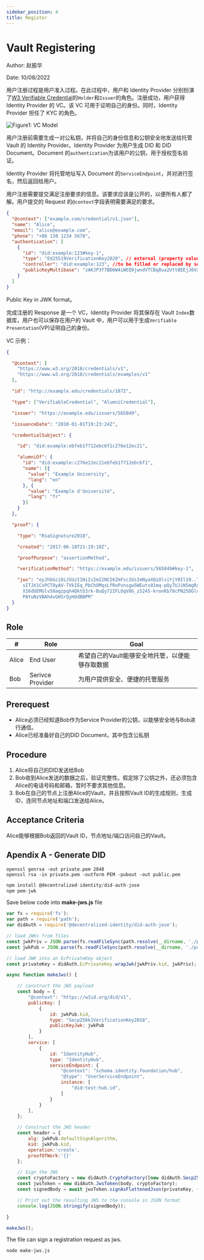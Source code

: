 ```yaml
---
sidebar_position: 4
title: Register
---
```


# Vault Registering

Author: 赵振华

Date: 10/08/2022

用户注册过程是用户准入过程。在此过程中，用户和 Identity Provider 分别扮演了[W3 Verifiable Credential](https://www.w3.org/TR/vc-data-model/)的`Holder`和`Issuer`的角色。注册成功，用户获得 Identity Provider 的 VC。该 VC 可用于证明自己的身份。同时，Identity Provider 担任了 KYC 的角色。

![Figure1: VC Model](/img/vault/did-ecosystem.svg)

用户注册前需要生成一对公私钥，并将自己的身份信息和公钥安全地发送给托管 Vault 的 Identity Provider。Identity Provider 为用户生成 DID 和 DID Document。Document 的`authentication`为该用户的公钥，用于授权签名验证。

Identity Provider 将托管地址写入 Document 的`ServiceEndpoint`，并对进行签名，然后返回给用户。

用户注册需要提交满足注册要求的信息。该要求应该是公开的，以便所有人都了解。用户提交的 Request 的`@context`字段表明需要满足的要求。

```json
{
  "@context": ["example.com/credential/v1.json"],
  "name": "Alice",
  "email": "alice@example.com",
  "phone": "+86 138 1234 5678",
  "authentication": [
    {
      "id": "did:example:123#key-1",
      "type": "Ed25519VerificationKey2020", // external (property value)
      "controller": "did:example:123", //to be filled or replaced by service provider with DID ID
      "publicKeyMultibase": "zAKJP3f7BD6W4iWEQ9jwndVTCBq8ua2Utt8EEjJ6Vxsf"
    }
  ]
}
```

Public Key in JWK format。

完成注册的 Response 是一个 VC，Identity Provider 将其保存在 Vault `Index`数据库，用户也可以保存在用户的 Vault 中，用户可以用于生成`Verifiable Presentation`(VP)证明自己的身份。

VC 示例：

```json
{

  "@context": [
    "https://www.w3.org/2018/credentials/v1",
    "https://www.w3.org/2018/credentials/examples/v1"
  ],

  "id": "http://example.edu/credentials/1872",

  "type": ["VerifiableCredential", "AlumniCredential"],

  "issuer": "https://example.edu/issuers/565049",

  "issuanceDate": "2010-01-01T19:23:24Z",

  "credentialSubject": {

    "id": "did:example:ebfeb1f712ebc6f1c276e12ec21",

    "alumniOf": {
      "id": "did:example:c276e12ec21ebfeb1f712ebc6f1",
      "name": [{
        "value": "Example University",
        "lang": "en"
      }, {
        "value": "Exemple d'Université",
        "lang": "fr"
      }]
    }
  },

  "proof": {

    "type": "RsaSignature2018",

    "created": "2017-06-18T21:19:10Z",

    "proofPurpose": "assertionMethod",

    "verificationMethod": "https://example.edu/issuers/565049#key-1",

    "jws": "eyJhbGciOiJSUzI1NiIsImI2NCI6ZmFsc2UsImNyaXQiOlsiYjY0Il19..TCYt5X
      sITJX1CxPCT8yAV-TVkIEq_PbChOMqsLfRoPsnsgw5WEuts01mq-pQy7UJiN5mgRxD-WUc
      X16dUEMGlv50aqzpqh4Qktb3rk-BuQy72IFLOqV0G_zS245-kronKb78cPN25DGlcTwLtj
      PAYuNzVBAh4vGHSrQyHUdBBPM"
  }
}
```

## Role

| #    | Role    | Goal    |
|---------------- | --------------- | --------------- |
| Alice    | End User    | 希望自己的Vault能够安全地托管，以便能够存取数据    |
| Bob    | Serivce Provider    | 为用户提供安全、便捷的托管服务    |

## Prerequest

- Alice必须已经知道Bob作为Service Provider的公钥，以能够安全地与Bob进行通信。
- Alice已经准备好自己的DID Document，其中包含公私钥

## Procedure

1. Alice将自己的DID发送给Bob
2. Bob收到Alice发送的数据之后，验证完整性。假定除了公钥之外，还必须包含Alice的电话号码和邮箱，暂时不要求其他信息。
3. Bob在自己的节点上注册Alice的Vault，并且按照Vault ID的生成规则，生成ID，连同节点地址和端口发送给Alice。

## Acceptance Criteria

Alice能够根据Bob返回的Vault ID，节点地址/端口访问自己的Vault。

## Apendix A - Generate DID

```shell
openssl genrsa -out private.pem 2048
openssl rsa -in private.pem -outform PEM -pubout -out public.pem

```

```javascript
npm install @decentralized-identity/did-auth-jose
npm pem-jwk

```

Save below code into **make-jws.js** file

```javascript
var fs = require('fs');
var path = require('path');
var didAuth = require('@decentralized-identity/did-auth-jose');

// load JWKs from files
const jwkPriv = JSON.parse(fs.readFileSync(path.resolve(__dirname, './private.jwk'), 'ascii'));
const jwkPub = JSON.parse(fs.readFileSync(path.resolve(__dirname, './public.jwk'), 'ascii'));

// load JWK into an EcPrivateKey object
const privateKey = didAuth.EcPrivateKey.wrapJwk(jwkPriv.kid, jwkPriv);

async function makeJws() {

    // construct the JWS payload
    const body = {
        "@context": "https://w3id.org/did/v1",
        publicKey: [
            {
                id: jwkPub.kid,
                type: "Secp256k1VerificationKey2018",
                publicKeyJwk: jwkPub
            }
        ],
        service: [
            {
                id: "IdentityHub",
                type: "IdentityHub",
                serviceEndpoint: {
                    "@context": "schema.identity.foundation/hub",
                    "@type": "UserServiceEndpoint",
                    instance: [
                        "did:test:hub.id",
                    ]
                }
            }
        ],
    };

    // Construct the JWS header
    const header = {
        alg: jwkPub.defaultSignAlgorithm,
        kid: jwkPub.kid,
        operation:'create',
        proofOfWork:'{}'
    };

    // Sign the JWS
    const cryptoFactory = new didAuth.CryptoFactory([new didAuth.Secp256k1CryptoSuite()]);
    const jwsToken = new didAuth.JwsToken(body, cryptoFactory);
    const signedBody = await jwsToken.signAsFlattenedJson(privateKey, {header});

    // Print out the resulting JWS to the console in JSON format
    console.log(JSON.stringify(signedBody));

}

makeJws();

```

The file can sign a registration request as jws.

```shell
node make-jws.js
```
